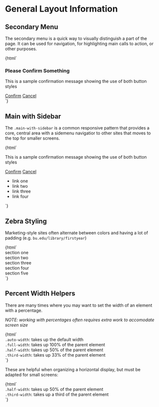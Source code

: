 
<Meta title="No Javascript|layouts/general" />

# General Layout Information

## Secondary Menu

The secondary menu is a quick way to visually distinguish a part of the page. It can be used for navigation,
  for highlighting main calls to action, or other purposes. 

<Preview>
  <Story name="secondary-menu">
    {html`
      <div class="secondary-menu max-500"> 
        <h3>Please Confirm Something</h3>
        <p>This is a sample confirmation message showing the use of both button styles</p>
        <div>
          <a class="bulib-btn" href="javascript:void()">Confirm</a>
          <a class="bulib-btn btn-secondary" href="javascript:void()">Cancel</a>
        </div>
      </div>
    `}
  </Story>
</Preview>


## Main with Sidebar

The `.main-with-sidebar` is a common responsive pattern that provides a core, central area with a 
  sidemenu navigatior to other sites that moves to the top for smaller screens.

<Preview>
  <Story name="sidebar-layout">
    {html`
      <div class="main-with-sidebar"> 
        <div class="min-400">
          <p>This is a sample confirmation message showing the use of both button styles</p>
          <div>
            <a class="bulib-btn" href="javascript:void()">Confirm</a>
            <a class="bulib-btn btn-secondary" href="javascript:void()">Cancel</a>
          </div>
        </div>
        <div class="secondary-menu">
          <ul>
            <li><a>link one</a></li>
            <li><a>link two</a></li>
            <li><a>link three</a></li>
            <li><a>link four</a></li>
          </ul>
        </div>
      </div>
    `}
  </Story>
</Preview>


## Zebra Styling

Marketing-style sites often alternate between colors and having a lot of padding (e.g. `bu.edu/library/firstyear`)

<Preview>
  <Story name="zebra">
    {html`
      <div class="zebra">
        <section>section one</section>
        <section>section two</section>
        <section>section three</section>
        <section>section four</section>
        <section>section five</section>
      </div>
    `}
  </Story>
</Preview>

## Percent Width Helpers

There are many times where you may want to set the width of an element with a percentage. 

_NOTE: working with percentages often requires extra work to accomodate screen size_

<Preview>
  <Story name="width-helpers">
    {html`
      <div class="demo">
        <div class="bordered auto-width"><code>.auto-width</code>: takes up the default width</div>
        <div class="bordered full-width"><code>.full-width</code>: takes up 100% of the parent element</div>
        <div class="bordered half-width"><code>.half-width</code>: takes up 50% of the parent element</div>
        <div class="bordered third-width"><code>.third-width</code>: takes up 33% of the parent element</div>
      </div>
    `}
  </Story>
</Preview>

These are helpful when organizing a horizontal display, but must be adapted for small screens:

<Preview>
  <Story name="width-helpers-responsive">
    {html`
      <div class="flexw flex-between demo">
        <div class="bordered half-width"><code>.half-width</code>: takes up 50% of the parent element</div>
        <div class="bordered third-width"><code>.third-width</code>: takes up a third of the parent element</div>
      </div>
    `}
  </Story>
</Preview>